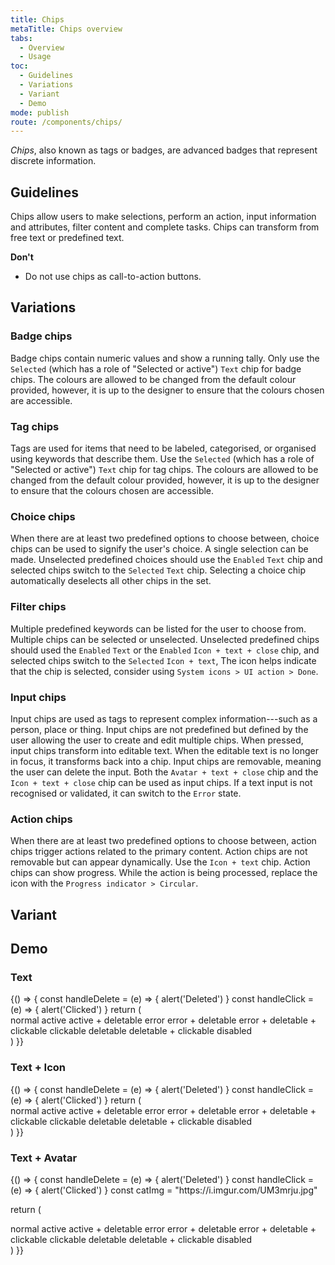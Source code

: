 ```yaml
---
title: Chips
metaTitle: Chips overview
tabs:
  - Overview
  - Usage
toc:
  - Guidelines
  - Variations
  - Variant
  - Demo
mode: publish
route: /components/chips/
---
```



_Chips_, also known as tags or badges, are advanced badges that represent discrete information.

<!--One to two sentences as an introduction to the component-->

## Guidelines

<!--List how to use it, sizes, widths, grid interactions, colour allowances -->

Chips allow users to make selections, perform an action, input information and attributes, filter content and complete tasks. Chips can transform from free text or predefined text.

**Don't**

<!--Bullet point list if needed -->

- Do not use chips as call-to-action buttons.

## Variations

<!--One ### heading per frame in Figma, explaining each component in that frame. One 'content' section per variation if needed -->

### Badge chips

Badge chips contain numeric values and show a running tally. Only use the `Selected` (which has a role of "Selected or active") `Text` chip for badge chips. The colours are allowed to be changed from the default colour provided, however, it is up to the designer to ensure that the colours chosen are accessible.

### Tag chips

Tags are used for items that need to be labeled, categorised, or organised using keywords that describe them. Use the `Selected` (which has a role of "Selected or active") `Text` chip for tag chips. The colours are allowed to be changed from the default colour provided, however, it is up to the designer to ensure that the colours chosen are accessible.

### Choice chips

When there are at least two predefined options to choose between, choice chips can be used to signify the user's choice. A single selection can be made. Unselected predefined choices should use the `Enabled` `Text` chip and selected chips switch to the `Selected` `Text` chip. Selecting a choice chip automatically deselects all other chips in the set.

### Filter chips

Multiple predefined keywords can be listed for the user to choose from. Multiple chips can be selected or unselected. Unselected predefined chips should used the `Enabled` `Text` or the `Enabled` `Icon + text + close` chip, and selected chips switch to the `Selected` `Icon + text`, The icon helps indicate that the chip is selected, consider using `System icons > UI action > Done`.

### Input chips

Input chips are used as tags to represent complex information---such as a person, place or thing. Input chips are not predefined but defined by the user allowing the user to create and edit multiple chips. When pressed, input chips transform into editable text. When the editable text is no longer in focus, it transforms back into a chip. Input chips are removable, meaning the user can delete the input. Both the `Avatar + text + close` chip and the `Icon + text + close` chip can be used as input chips. If a text input is not recognised or validated, it can switch to the `Error` state.

### Action chips

When there are at least two predefined options to choose between, action chips trigger actions related to the primary content. Action chips are not removable but can appear dynamically. Use the `Icon + text` chip. Action chips can show progress. While the action is being processed, replace the icon with the `Progress indicator > Circular`.

## Variant

<FigmaImage
  url="https://www.figma.com/file/0bGXR2sCwMVSDNyyzu5BXrO5/UI%E2%80%94User-Interface?node-id=17497%3A0"
  alt="Chip variant"
/>

## Demo

### Text

<Playground>
  {() => {
  const handleDelete = (e) => {
    alert('Deleted')
  }
  const handleClick = (e) => {
    alert('Clicked')
  }
  return (

<div
  style={{
    display: 'grid',
    gridTemplateColumns: 'repeat(3, fit-content(100%))',
    gap: '32px',
  }}
>
  <Chip>normal</Chip>
  <Chip variant="active">active</Chip>
  <Chip variant="active" onDelete={handleDelete}>
    active + deletable
  </Chip>
  <Chip variant="error">error</Chip>
  <Chip variant="error" onDelete={handleDelete}>
    error + deletable
  </Chip>
  <Chip variant="error" onDelete={handleDelete} onClick={handleClick}>
    error + deletable + clickable
  </Chip>
  <Chip onClick={handleClick}>clickable</Chip>
  <Chip onDelete={handleDelete}>deletable</Chip>
  <Chip onDelete={handleDelete} onClick={handleClick}>
    deletable + clickable
  </Chip>
  <Chip onDelete={handleDelete} disabled>
    disabled
  </Chip>
</div>
) }}
</Playground>

### Text + Icon

<Playground>
  {() => {
  const handleDelete = (e) => {
    alert('Deleted')
  }
  const handleClick = (e) => {
    alert('Clicked')
  }
  return (

<div
  style={{
    display: 'grid',
    gridTemplateColumns: 'repeat(3, fit-content(100%))',
    gap: '32px',
  }}
>
<Chip>
        <Icon name="save" />
        normal
      </Chip>
      <Chip variant="active">
        <Icon name="save" />
        active
      </Chip>
      <Chip variant="active" onDelete={handleDelete}>
        <Icon name="save" />
        active + deletable
      </Chip>
      <Chip variant="error">
        <Icon name="save" />
        error
      </Chip>
      <Chip variant="error" onDelete={handleDelete}>
        <Icon name="save" />
        error + deletable
      </Chip>
      <Chip variant="error" onDelete={handleDelete} onClick={handleClick}>
        <Icon name="save" />
        error + deletable + clickable
      </Chip>
      <Chip onClick={handleClick}>
        <Icon name="save" />
        clickable
      </Chip>
      <Chip onDelete={handleDelete}>
        <Icon name="save" />
        deletable
      </Chip>
      <Chip onDelete={handleDelete} onClick={handleClick}>
        <Icon name="save" />
        deletable + clickable
      </Chip>
      <Chip onDelete={handleDelete} disabled>
        <Icon name="save" />
        disabled
      </Chip>
</div>
) }}
</Playground>

### Text + Avatar

<Playground>
  {() => {
  const handleDelete = (e) => {
    alert('Deleted')
  }
  const handleClick = (e) => {
    alert('Clicked')
  }
  const catImg =  "https://i.imgur.com/UM3mrju.jpg"
    
  return (

<div
  style={{
    display: 'grid',
    gridTemplateColumns: 'repeat(3, fit-content(100%))',
    gap: '32px',
  }}
>
<Chip>
        <Avatar src={catImg} alt="cat" />
        normal
      </Chip>
      <Chip variant="active">
        <Avatar src={catImg} alt="cat" />
        active
      </Chip>
      <Chip variant="active" onDelete={handleDelete}>
        <Avatar src={catImg} alt="cat" />
        active + deletable
      </Chip>
      <Chip variant="error">
        <Avatar src={catImg} alt="cat" />
        error
      </Chip>
      <Chip variant="error" onDelete={handleDelete}>
        <Avatar src={catImg} alt="cat" />
        error + deletable
      </Chip>
      <Chip variant="error" onDelete={handleDelete} onClick={handleClick}>
        <Avatar src={catImg} alt="cat" />
        error + deletable + clickable
      </Chip>
      <Chip onClick={handleClick}>
        <Avatar src={catImg} alt="cat" />
        clickable
      </Chip>
      <Chip onDelete={handleDelete}>
        <Avatar src={catImg} alt="cat" />
        deletable
      </Chip>
      <Chip onDelete={handleDelete} onClick={handleClick}>
        <Avatar src={catImg} alt="cat" />
        deletable + clickable
      </Chip>
      <Chip onDelete={handleDelete} disabled>
        <Avatar src={catImg} alt="cat" />
        disabled
      </Chip>
</div>
) }}
</Playground>
